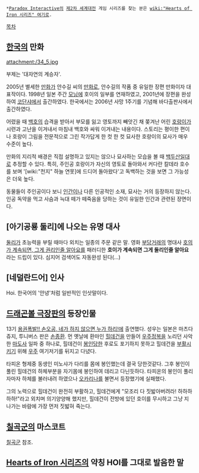  *[[Paradox Interactive]]의 [[제2차 세계대전]] 게임 시리즈를 찾는 분은 [[wiki:"Hearts of Iron 시리즈" 여기]]로.

[[목차]]

== [[한국]]의 만화 ==
attachment:/34_5.jpg

부제는 '대자연의 계승자'.

2005년 별세한 [[만화가]] 안수길 씨의 [[만화]]로, 안수길의 작품 중 유일한 장편 만화이자 대표작이다. 1998년 일본 주간 [[모닝]]에 호이의 일부를 연재하였고, 2001년에 장편을 완성하여 [[코단샤]]에서 출간하였다. 한국에서는 2006년 사망 1주기를 기념해 바다출판사에서 출간하였다.

어렸을 때 [[백호]]의 습격을 받아서 부모를 잃고 영토까지 빼앗긴 채 쫒겨난 어린 [[호랑이]]가 시련과 고난을 이겨내서 마침내 백호와 싸워 이겨내는 내용이다. 스토리는 평이한 편이나 호랑이 그림을 전문적으로 그린 작가답게 한 컷 한 컷 묘사한 호랑이의 묘사가 매우 수준이 높다.

만화의 지리적 배경은 직접 설명하고 있지는 않으나 묘사하는 모습을 볼 때 [[백두산]]일대로 추정할 수 있다. 특히, 주인공 호랑이가 자신의 영토로 돌아와서 커다란 칼데라 호수를 보며 '[wiki:"천지" 하늘 연못]에 드디어 돌아왔다'고 독백하는 것을 보면 그 가능성은 더욱 높다.

동물들이 주인공이다 보니 [[인간]]이나 다른 인공적인 소재, 묘사는 거의 등장하지 않는다. 인공 독약을 먹고 사슴과 늑대 떼가 떼죽음을 당하는 것이 유일한 인간과 관련된 장면이다.

== [아기공룡 둘리]에 나오는 유명 대사 ==
[[둘리]]가 초능력을 부릴 때마다 외치는 일종의 주문 같은 말. 영화 [[부당거래]]의 명대사 [[호의가 계속되면, 그게 권리인줄 알아요]]를 패러디한 '''호이가 계속되면 그게 둘리인줄 알아요'''라는 드립이 있다. 심지어 검색어도 자동완성 된다(…) 

== [네덜란드어] 인사 ==
Hoi. 한국어의 '안녕'처럼 일반적인 인삿말이다.

== [[드래곤볼 극장판]]의 등장인물 ==
13기 [[용권폭발!! 손오공, 네가 하지 않으면 누가 하리!]]에 출연했다. 성우는 일본은 마츠다 쥬지, 투니버스 판은 [[손종환]]. 먼 옛날에 환마인 [[힐데건]]을 만들어 [[우주정복]]을 노리던 사악한 [[마도사]] 일파 중 하나로, 힐데건이 [[봉인]]당한 후로도 포기하지 못하고 힐데건을 [[부활]]시키기 위해 [[우주]] 여기저기를 뒤지고 다녔다.

타피온 형제중 동생인 미노샤가 다리를 몸에 봉인했는데 결국 당한것같다. 그후 봉인이 풀린 힐데건의 하체부분을 자기몸에 봉인하여 데리고 다닌듯하다. 타피온의 봉인이 풀리자마자 하체를 불러내려 하였으나 [[오카리나]]를 불면서 등장했기에 실패했다.

그의 노력으로 힐데건이 완전히 부활하고, 힐데건에게 "모조리 다 짓밟아버려라! 하하하하하!"라고 외치며 의기양양해 했지만, 힐데건이 전방에 있던 호이를 무시하고 그냥 지나가는 바람에 가장 먼저 짓밟혀 죽는다.

== [[칠곡군]]의 마스코트 ==
[[칠곡군]] 참조.

== [[Hearts of Iron 시리즈]]의 약칭 HOI를 그대로 발음한 말 ==
